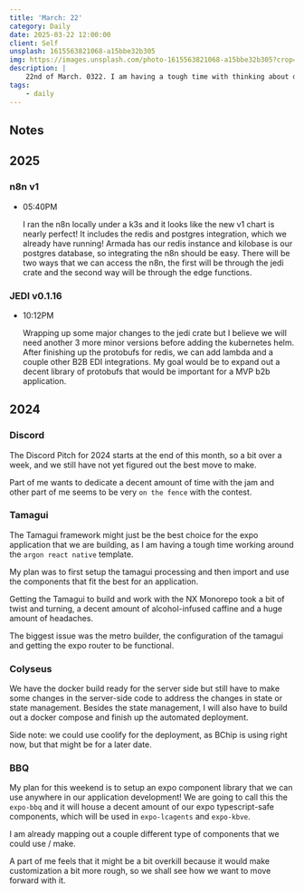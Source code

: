 ```yaml
---
title: 'March: 22'
category: Daily
date: 2025-03-22 12:00:00
client: Self
unsplash: 1615563821068-a15bbe32b305
img: https://images.unsplash.com/photo-1615563821068-a15bbe32b305?crop=entropy&cs=srgb&fm=jpg&ixid=MnwzNjM5Nzd8MHwxfHJhbmRvbXx8fHx8fHx8fDE2ODE3NDg2ODY&ixlib=rb-4.0.3&q=85
description: |
    22nd of March. 0322. I am having a tough time with thinking about daily journal entries haha.
tags:
    - daily
---
```



## Notes


## 2025

### n8n v1

-   05:40PM

    I ran the n8n locally under a k3s and it looks like the new v1 chart is nearly perfect!
    It includes the redis and postgres integration, which we already have running!
    Armada has our redis instance and kilobase is our postgres database, so integrating the n8n should be easy.
    There will be two ways that we can access the n8n, the first will be through the jedi crate and the second way will be through the edge functions.

### JEDI v0.1.16

-   10:12PM

    Wrapping up some major changes to the jedi crate but I believe we will need another 3 more minor versions before adding the kubernetes helm.
    After finishing up the protobufs for redis, we can add lambda and a couple other B2B EDI integrations.
    My goal would be to expand out a decent library of protobufs that would be important for a MVP b2b application.

## 2024


### Discord

The Discord Pitch for 2024 starts at the end of this month, so a bit over a week, and we still have not yet figured out the best move to make. 

Part of me wants to dedicate a decent amount of time with the jam and other part of me seems to be very `on the fence` with the contest.



### Tamagui

The Tamagui framework might just be the best choice for the expo application that we are building, as I am having a tough time working around the `argon react native` template.

My plan was to first setup the tamagui processing and then import and use the components that fit the best for an application.

Getting the Tamagui to build and work with the NX Monorepo took a bit of twist and turning, a decent amount of alcohol-infused caffine and a huge amount of headaches. 

The biggest issue was the metro builder, the configuration of the tamagui and getting the expo router to be functional.



### Colyseus

We have the docker build ready for the server side but still have to make some changes in the server-side code to address the changes in state or state management.
Besides the state management, I will also have to build out a docker compose and finish up the automated deployment.

Side note: we could use coolify for the deployment, as BChip is using right now, but that might be for a later date.


### BBQ

My plan for this weekend is to setup an expo component library that we can use anywhere in our application development!
We are going to call this the `expo-bbq` and it will house a decent amount of our expo typescript-safe components, which will be used in `expo-lcagents` and `expo-kbve`.

I am already mapping out a couple different type of components that we could use / make.

A part of me feels that it might be a bit overkill because it would make customization a bit more rough, so we shall see how we want to move forward with it.


